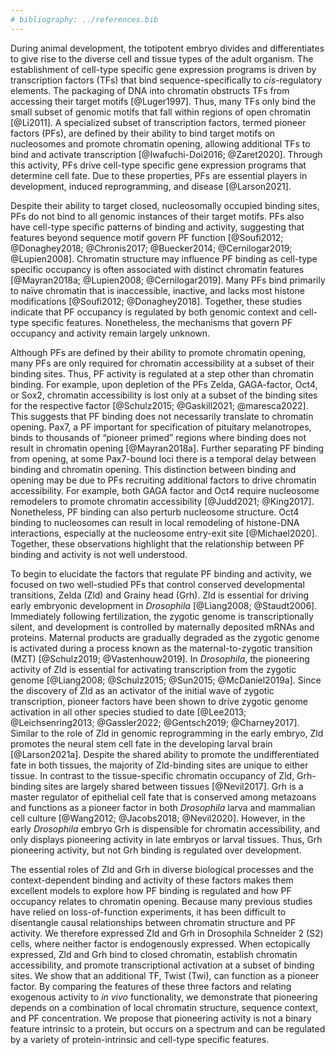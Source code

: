 ```yaml
---
# bibliography: ../references.bib
---
```


During animal development, the totipotent embryo divides and differentiates to give rise to the diverse cell and tissue types of the adult organism.
The establishment of cell-type specific gene expression programs is driven by transcription factors (TFs) that bind sequence-specifically to *cis*-regulatory elements.
The packaging of DNA into chromatin obstructs TFs from accessing their target motifs [@Luger1997].
Thus, many TFs only bind the small subset of genomic motifs that fall within regions of open chromatin [@Li2011].
A specialized subset of transcription factors, termed pioneer factors (PFs), are defined by their ability to bind target motifs on nucleosomes and promote chromatin opening, allowing additional TFs to bind and activate transcription [@Iwafuchi-Doi2016; @Zaret2020].
Through this activity, PFs drive cell-type specific gene expression programs that determine cell fate.
Due to these properties, PFs are essential players in development, induced reprogramming, and disease [@Larson2021].

Despite their ability to target closed, nucleosomally occupied binding sites, PFs do not bind to all genomic instances of their target motifs.
PFs also have cell-type specific patterns of binding and activity, suggesting that features beyond sequence motif govern PF function [@Soufi2012; @Donaghey2018; @Chronis2017; @Buecker2014; @Cernilogar2019; @Lupien2008].
Chromatin structure may influence PF binding as cell-type specific occupancy is often associated with distinct chromatin features [@Mayran2018a; @Lupien2008; @Cernilogar2019].
Many PFs bind primarily to naïve chromatin that is inaccessible, inactive, and lacks most histone modifications [@Soufi2012; @Donaghey2018].
Together, these studies indicate that PF occupancy is regulated by both genomic context and cell-type specific features.
Nonetheless, the mechanisms that govern PF occupancy and activity remain largely unknown.

Although PFs are defined by their ability to promote chromatin opening, many PFs are only required for chromatin accessibility at a subset of their binding sites.
Thus, PF activity is regulated at a step other than chromatin binding.
For example, upon depletion of the PFs Zelda, GAGA-factor, Oct4, or Sox2, chromatin accessibility is lost only at a subset of the binding sites for the respective factor [@Schulz2015; @Gaskill2021; @maresca2022].
This suggests that PF binding does not necessarily translate to chromatin opening.
Pax7, a PF important for specification of pituitary melanotropes, binds to thousands of "pioneer primed" regions where binding does not result in chromatin opening [@Mayran2018a].
Further separating PF binding from opening, at some Pax7-bound loci there is a temporal delay between binding and chromatin opening.
This distinction between binding and opening may be due to PFs recruiting additional factors to drive chromatin accessibility.
For example, both GAGA factor and Oct4 require nucleosome remodelers to promote chromatin accessibility [@Judd2021; @King2017].
Nonetheless, PF binding can also perturb nucleosome structure.
Oct4 binding to nucleosomes can result in local remodeling of histone-DNA interactions, especially at the nucleosome entry-exit site [@Michael2020].
Together, these observations highlight that the relationship between PF binding and activity is not well understood.

To begin to elucidate the factors that regulate PF binding and activity, we focused on two well-studied PFs that control conserved developmental transitions, Zelda (Zld) and Grainy head (Grh).
Zld is essential for driving early embryonic development in *Drosophila* [@Liang2008; @Staudt2006].
Immediately following fertilization, the zygotic genome is transcriptionally silent, and development is controlled by maternally deposited mRNAs and proteins.
Maternal products are gradually degraded as the zygotic genome is activated during a process known as the maternal-to-zygotic transition (MZT) [@Schulz2019; @Vastenhouw2019].
In *Drosophila*, the pioneering activity of Zld is essential for activating transcription from the zygotic genome [@Liang2008; @Schulz2015; @Sun2015; @McDaniel2019a].
Since the discovery of Zld as an activator of the initial wave of zygotic transcription, pioneer factors have been shown to drive zygotic genome activation in all other species studied to date [@Lee2013; @Leichsenring2013; @Gassler2022; @Gentsch2019; @Charney2017].
Similar to the role of Zld in genomic reprogramming in the early embryo, Zld promotes the neural stem cell fate in the developing larval brain [@Larson2021a].
Despite the shared ability to promote the undifferentiated fate in both tissues, the majority of Zld-binding sites are unique to either tissue.
In contrast to the tissue-specific chromatin occupancy of Zld, Grh-binding sites are largely shared between tissues [@Nevil2017].
Grh is a master regulator of epithelial cell fate that is conserved among metazoans and functions as a pioneer factor in both *Drosophila* larva and mammalian cell culture [@Wang2012; @Jacobs2018; @Nevil2020].
However, in the early *Drosophila* embryo Grh is dispensible for chromatin accessibility, and only displays pioneering activity in late embryos or larval tissues.
Thus, Grh pioneering activity, but not Grh binding is regulated over development.

The essential roles of Zld and Grh in diverse biological processes and the context-dependent binding and activity of these factors makes them excellent models to explore how PF binding is regulated and how PF occupancy relates to chromatin opening.
Because many previous studies have relied on loss-of-function experiments, it has been difficult to disentangle causal relationships between chromatin structure and PF activity.
We therefore expressed Zld and Grh in Drosophila Schneider 2 (S2) cells, where neither factor is endogenously expressed.
When ectopically expressed, Zld and Grh bind to closed chromatin, establish chromatin accessibility, and promote transcriptional activation at a subset of binding sites.
We show that an additional TF, Twist (Twi), can function as a pioneer factor.
By comparing the features of these three factors and relating exogenous activity to *in vivo* functionality, we demonstrate that pioneering depends on a combination of local chromatin structure, sequence context, and PF concentration.
We propose that pioneering activity is not a binary feature intrinsic to a protein, but occurs on a spectrum and can be regulated by a variety of protein-intrinsic and cell-type specific features.
